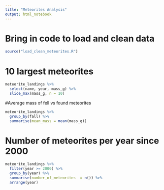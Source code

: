 ```yaml
---
title: "Meteorites Analysis"
output: html_notebook
---
```


# Bring in code to load and clean data
```r
source("load_clean_meteorites.R")
```


# 10 largest meteorites
```r
meteorite_landings %>% 
  select(name, year, mass_g) %>% 
  slice_max(mass_g, n = 10)
```


#Average mass of fell vs found meteorites
```r
meteorite_landings %>%
  group_by(fall) %>% 
  summarise(mean_mass = mean(mass_g))
```


# Number of meteorites per year since 2000
```r
meteorite_landings %>% 
  filter(year >= 2000) %>% 
  group_by(year) %>% 
  summarise(number_of_meteorites  = n()) %>% 
  arrange(year)
```

